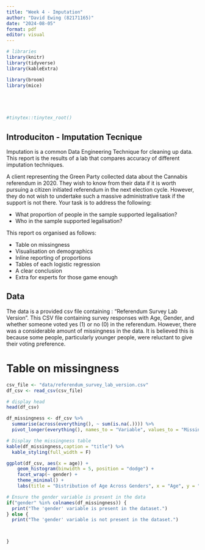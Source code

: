 ```yaml
---
title: "Week 4 - Imputation"
author: "David Ewing (82171165)"
date: "2024-08-05"
format: pdf
editor: visual
---
```


```r
# libraries
library(knitr)
library(tidyverse)
library(kableExtra)

library(broom)
library(mice)





#tinytex::tinytex_root()
```

## Introduciton - Imputation Tecnique

Imputation is a common Data Engineering Technique for cleaning up data. This report is the results of a lab that compares accuracy of different imputation techniques.

A client representing the Green Party collected data about the Cannabis referendum in 2020. They wish to know from their data if it is worth pursuing a citizen initiated referendum in the next election cycle. However, they do not wish to undertake such a massive administrative task if the support is not there. Your task is to address the following:

-   What proportion of people in the sample supported legalisation?
-   Who in the sample supported legalisation?

This report os organised as follows:

-   Table on missingness
-   Visualisation on demographics
-   Inline reporting of proportions
-   Tables of each logistic regression
-   A clear conclusion
-   Extra for experts for those game enough

## Data

The data is a provided csv file containing : "Referendum Survey Lab Version". This CSV file containing survey responses with Age, Gender, and whether someone voted yes (1) or no (0) in the referendum. However, there was a considerable amount of missingness in the data. It is believed this is because some people, particularly younger people, were reluctant to give their voting preference.

# Table on missingness

```r
csv_file <- "data/referendum_survey_lab_version.csv"
df_csv <- read_csv(csv_file)

# display head
head(df_csv)
```

```r
df_missingness <- df_csv %>%
  summarise(across(everything(), ~ sum(is.na(.)))) %>%                             # '.' is where pipe puts df_csv 
  pivot_longer(everything(), names_to = "Variable", values_to = "Missing_Count")

# Display the missingness table
kable(df_missingness,caption = "title") %>%
  kable_styling(full_width = F)
```

```r
ggplot(df_csv, aes(x = age)) +
    geom_histogram(binwidth = 5, position = "dodge") +
    facet_wrap(~ gender) +
    theme_minimal() +
    labs(title = "Distribution of Age Across Genders", x = "Age", y = "Count")

```

```r
# Ensure the gender variable is present in the data
if("gender" %in% colnames(df_missingness)) {
  print("The 'gender' variable is present in the dataset.")
} else {
  print("The 'gender' variable is not present in the dataset.")



}
```
